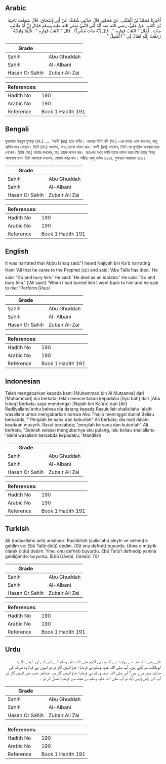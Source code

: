 ## Arabic


<div dir="rtl" lang="ar" style={{fontSize:'larger',backgroundColor:'#f8f9fa',padding:20}}>
أَخْبَرَنَا مُحَمَّدُ بْنُ الْمُثَنَّى، عَنْ مُحَمَّدٍ، قَالَ حَدَّثَنِي شُعْبَةُ، عَنْ أَبِي إِسْحَاقَ، قَالَ سَمِعْتُ نَاجِيَةَ بْنَ كَعْبٍ، عَنْ عَلِيٍّ، رضى الله عنه أَنَّهُ أَتَى النَّبِيَّ صلى الله عليه وسلم فَقَالَ إِنَّ أَبَا طَالِبٍ مَاتَ ‏.‏ فَقَالَ ‏"‏ اذْهَبْ فَوَارِهِ ‏"‏ ‏.‏ قَالَ إِنَّهُ مَاتَ مُشْرِكًا ‏.‏ قَالَ ‏"‏ اذْهَبْ فَوَارِهِ ‏"‏ ‏.‏ فَلَمَّا وَارَيْتُهُ رَجَعْتُ إِلَيْهِ فَقَالَ لِي ‏"‏ اغْتَسِلْ ‏"‏ ‏.‏
</div>
<div style={{backgroundColor:'#f8f9fa',padding:20, marginBottom: 10}}><table> <thead> <tr> <th>Grade</th> <th></th> </tr> </thead> <tbody> <tr><td>Sahih</td><td>Abu Ghuddah</td></tr><tr><td>Sahih</td><td>Al-Albani</td></tr><tr><td>Hasan Or Sahih</td><td>Zubair Ali Zai</td></tr></tbody></table><table> <thead> <tr> <th>References:</th> <th></th> </tr> </thead> <tbody><tr><td>Hadith No</td><td>190</td></tr><tr><td>Arabic No</td><td>190</td></tr><tr><td>Reference</td><td>Book 1 Hadith 191</td></tr></tbody></table></div>

## Bengali


<div dir="ltr" lang="bn" style={{fontSize:'larger',backgroundColor:'#f8f9fa',padding:20}}>
মুহাম্মাদ ইবনুল মুসান্না (রহ.) ..... ‘আলী (রাঃ) হতে বর্ণিত। একবার তিনি নবী (সা.) -এর কাছে এসে বললেন, আবূ ত্বালিব মরে গেছেন। তিনি (সা.) বললেন, যাও, তাকে দাফন কর। আলী (রাঃ) বললেন, তিনি তো মুশরিক অবস্থায় মারা গেলেন। তিনি (সা.) আবার বললেন, যাও তাকে দাফন কর। অতঃপর যখন আমি তাকে দাফন করে তাঁর কাছে ফিরে আসলাম তখন তিনি আমাকে বললেন, গোসল করে নাও। সহীহ: আবূ দাউদ ৩২১৪, মুসনাদে আহমাদ ৭৫৯।
</div>
<div style={{backgroundColor:'#f8f9fa',padding:20, marginBottom: 10}}><table> <thead> <tr> <th>Grade</th> <th></th> </tr> </thead> <tbody> <tr><td>Sahih</td><td>Abu Ghuddah</td></tr><tr><td>Sahih</td><td>Al-Albani</td></tr><tr><td>Hasan Or Sahih</td><td>Zubair Ali Zai</td></tr></tbody></table><table> <thead> <tr> <th>References:</th> <th></th> </tr> </thead> <tbody><tr><td>Hadith No</td><td>190</td></tr><tr><td>Arabic No</td><td>190</td></tr><tr><td>Reference</td><td>Book 1 Hadith 191</td></tr></tbody></table></div>

## English


<div dir="ltr" lang="en" style={{fontSize:'larger',backgroundColor:'#f8f9fa',padding:20}}>
It was narrated that Abbu Ishaq said:"I heard Najiyah bin Ka'b narrating from 'Ali that he came to the Prophet (ﷺ) and said: 'Abu Talib has died.' He said: 'Go and bury him.' He said: 'He died as an idolator.' He said: 'Go and bury him.' ('Ali said:) 'When I had buried him I went back to him and he said to me: 'Perform Ghusl
</div>
<div style={{backgroundColor:'#f8f9fa',padding:20, marginBottom: 10}}><table> <thead> <tr> <th>Grade</th> <th></th> </tr> </thead> <tbody> <tr><td>Sahih</td><td>Abu Ghuddah</td></tr><tr><td>Sahih</td><td>Al-Albani</td></tr><tr><td>Hasan Or Sahih</td><td>Zubair Ali Zai</td></tr></tbody></table><table> <thead> <tr> <th>References:</th> <th></th> </tr> </thead> <tbody><tr><td>Hadith No</td><td>190</td></tr><tr><td>Arabic No</td><td>190</td></tr><tr><td>Reference</td><td>Book 1 Hadith 191</td></tr></tbody></table></div>

## Indonesian


<div dir="ltr" lang="id" style={{fontSize:'larger',backgroundColor:'#f8f9fa',padding:20}}>
Telah mengabarkan kepada kami [Muhammad bin Al Mutsanna] dari [Muhammad] dia berkata; telah menceritakan kepadaku [Syu'bah] dari [Abu Ishaq] berkata; saya mendengar [Najiah bin Ka'ab] dari [Ali] Radliyallahu'anhu bahwa dia datang kepada Rasulullah shallallahu 'alaihi wasallam untuk mengabarkan bahwa Abu Thalib meninggal dunia! Beliau bersabda, " Pergilah ke sana dan kuburlah" Ali berkata; dia mati dalam keadaan musyrik. Rasul bersabda; "pergilah ke sana dan kuburlah" Ali berkata, "Setelah selesai menguburnya aku pulang, lalu beliau shallallahu 'alaihi wasallam bersabda kepadaku; 'Mandilah
</div>
<div style={{backgroundColor:'#f8f9fa',padding:20, marginBottom: 10}}><table> <thead> <tr> <th>Grade</th> <th></th> </tr> </thead> <tbody> <tr><td>Sahih</td><td>Abu Ghuddah</td></tr><tr><td>Sahih</td><td>Al-Albani</td></tr><tr><td>Hasan Or Sahih</td><td>Zubair Ali Zai</td></tr></tbody></table><table> <thead> <tr> <th>References:</th> <th></th> </tr> </thead> <tbody><tr><td>Hadith No</td><td>190</td></tr><tr><td>Arabic No</td><td>190</td></tr><tr><td>Reference</td><td>Book 1 Hadith 191</td></tr></tbody></table></div>

## Turkish


<div dir="ltr" lang="tr" style={{fontSize:'larger',backgroundColor:'#f8f9fa',padding:20}}>
Ali (radıyallahü anh) anlatıyor: Rasûlüllah (sallallahü aleyhi ve sellem)’e geldim ve: Ebû Talib öldü) dedim. (Git onu defnet) buyurdu. (Ama o müşrik olarak öldü) dedim. Yine: onu defnet) buyurdu. Ebû Talib’i defnedip yanına geldiğimde: buyurdu. (Ebû Dâvûd, Cenaiz: 70)
</div>
<div style={{backgroundColor:'#f8f9fa',padding:20, marginBottom: 10}}><table> <thead> <tr> <th>Grade</th> <th></th> </tr> </thead> <tbody> <tr><td>Sahih</td><td>Abu Ghuddah</td></tr><tr><td>Sahih</td><td>Al-Albani</td></tr><tr><td>Hasan Or Sahih</td><td>Zubair Ali Zai</td></tr></tbody></table><table> <thead> <tr> <th>References:</th> <th></th> </tr> </thead> <tbody><tr><td>Hadith No</td><td>190</td></tr><tr><td>Arabic No</td><td>190</td></tr><tr><td>Reference</td><td>Book 1 Hadith 191</td></tr></tbody></table></div>

## Urdu


<div dir="rtl" lang="ur" style={{fontSize:'larger',backgroundColor:'#f8f9fa',padding:20}}>
علی رضی اللہ عنہ سے روایت ہے کہ وہ نبی اکرم صلی اللہ علیہ وسلم کے پاس آئے اور کہنے لگے: ابوطالب مر گئے ہیں، آپ صلی اللہ علیہ وسلم نے فرمایا: جاؤ انہیں گاڑ دو تو انہوں نے کہا: وہ شرک کی حالت میں مرے ہیں؟ آپ صلی اللہ علیہ وسلم نے فرمایا: جاؤ انہیں گاڑ دو ، چنانچہ جب میں انہیں گاڑ کر آپ کے پاس واپس آیا، تو آپ صلی اللہ علیہ وسلم نے مجھ سے فرمایا: غسل کر لو ۔
</div>
<div style={{backgroundColor:'#f8f9fa',padding:20, marginBottom: 10}}><table> <thead> <tr> <th>Grade</th> <th></th> </tr> </thead> <tbody> <tr><td>Sahih</td><td>Abu Ghuddah</td></tr><tr><td>Sahih</td><td>Al-Albani</td></tr><tr><td>Hasan Or Sahih</td><td>Zubair Ali Zai</td></tr></tbody></table><table> <thead> <tr> <th>References:</th> <th></th> </tr> </thead> <tbody><tr><td>Hadith No</td><td>190</td></tr><tr><td>Arabic No</td><td>190</td></tr><tr><td>Reference</td><td>Book 1 Hadith 191</td></tr></tbody></table></div>